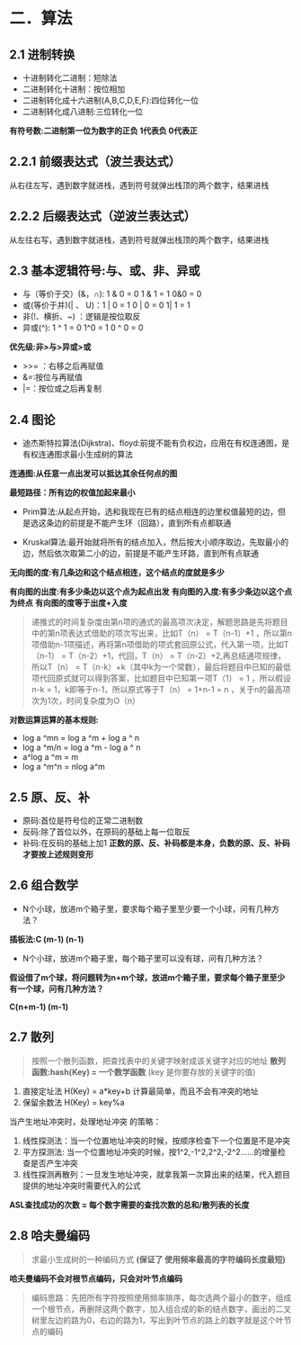 # 二．算法
## 2.1 进制转换
- 十进制转化二进制：短除法
- 二进制转化十进制：按位相加
- 二进制转化成十六进制(A,B,C,D,E,F):四位转化一位
- 二进制转化成八进制:三位转化一位

**有符号数:二进制第一位为数字的正负 1代表负 0代表正**

## 2.2.1	前缀表达式（波兰表达式）
从右往左写，遇到数字就进栈，遇到符号就弹出栈顶的两个数字，结果进栈
## 2.2.2 后缀表达式（逆波兰表达式）
从左往右写，遇到数字就进栈，遇到符号就弹出栈顶的两个数字，结果进栈

## 2.3 基本逻辑符号:与、或、非、异或
- 与（等价于交）(&，∩): 1 & 0  = 0   1 & 1 = 1  0&0 = 0
- 或(等价于并)(| 、 U)：1 | 0 = 1    0 | 0 = 0  1| 1 = 1
- 非(!、横折、~) ：逻辑是按位取反
- 异或(^): 1 ^ 1 = 0   1^0 = 1  0 ^ 0 = 0

**优先级:非>与>异或>或**

- \>\>= ：右移之后再赋值
- &=:按位与再赋值
- |=：按位或之后再复制


## 2.4 图论
- 迪杰斯特拉算法(Dijkstra)、floyd:前提不能有负权边，应用在有权连通图，是有权连通图求最小生成树的算法

**连通图:从任意一点出发可以抵达其余任何点的图**

**最短路径：所有边的权值加起来最小**
- Prim算法:从起点开始，选和我现在已有的结点相连的边里权值最短的边，但是选这条边的前提是不能产生环（回路），直到所有点都联通

- Kruskal算法:最开始就将所有的结点加入，然后按大小顺序取边，先取最小的边，然后依次取第二小的边，前提是不能产生环路，直到所有点联通

**无向图的度:有几条边和这个结点相连，这个结点的度就是多少**


**有向图的出度:有多少条边以这个点为起点出发**
**有向图的入度:有多少条边以这个点为终点**
**有向图的度等于出度+入度**

> 递推式的时间复杂度由第n项的通式的最高项次决定，解题思路是先将题目中的第n项表达式借助的项次写出来，比如T（n） = T（n-1）+1 ，所以第n项借助n-1项描述，再将第n项借助的项式套回原公式，代入第一项，比如T（n-1） = T（n-2）+1，代回，T（n） = T（n-2）+2,再总结通项规律，所以T（n） = T（n-k）+k（其中k为一个常数），最后将题目中已知的最低项代回原式就可以得到答案，比如题目中已知第一项T（1） = 1 ，所以假设n-k = 1，k即等于n-1，所以原式等于T（n） = 1+n-1 = n  ，关于n的最高项次为1次，时间复杂度为O（n）

**对数运算运算的基本规则:**
- log a ^mn = log a ^m + log a ^ n
- log a ^m/n = log a ^m - log a ^ n
- a^log a ^m = m
- log a ^m^n = nlog a^m

## 2.5 原、反、补
- 原码:首位是符号位的正常二进制数
- 反码:除了首位以外，在原码的基础上每一位取反
- 补码:在反码的基础上加1
**正数的原、反、补码都是本身，负数的原、反、补码才要按上述规则变形**

## 2.6 组合数学
- N个小球，放进m个箱子里，要求每个箱子里至少要一个小球，问有几种方法？

**插板法:C (m-1)   (n-1)**

- N个小球，放进m个箱子里，每个箱子里可以没有球，问有几种方法？

**假设借了m个球，将问题转为n+m个球，放进m个箱子里，要求每个箱子里至少有一个球，问有几种方法？**

**C(n+m-1)  (m-1)**

## 2.7 散列
> 按照一个散列函数，把查找表中的关键字映射成该关键字对应的地址 
**散列函数:hash(Key) = 一个数学函数**
(key 是你要存放的关键字的值)
1.	直接定址法 H(Key) = a*key+b  计算最简单，而且不会有冲突的地址
2.	保留余数法 H(Key) = key%a

当产生地址冲突时，处理地址冲突 的策略：
1.	线性探测法：当一个位置地址冲突的时候，按顺序检查下一个位置是不是冲突
2.	平方探测法: 当一个位置地址冲突的时候，按1^2,-1^2,2^2,-2^2……的增量检查是否产生冲突
3.	线性探测再散列：一旦发生地址冲突，就拿我第一次算出来的结果，代入题目提供的地址冲突时需要代入的公式

**ASL查找成功的次数 = 每个数字需要的查找次数的总和/散列表的长度**

## 2.8 哈夫曼编码
> 求最小生成树的一种编码方式
**(保证了 使用频率最高的字符编码长度最短)**

**哈夫曼编码不会对根节点编码，只会对叶节点编码**
> 编码思路：先把所有字符按照使用频率排序，每次选两个最小的数字，组成一个根节点，再删除这两个数字，加入组合成的新的结点数字，画出的二叉树里左边的路为0，右边的路为1，写出到叶节点的路上的数字就是这个叶节点的编码
